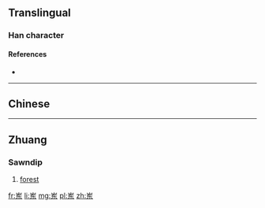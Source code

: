 {{also|崠|崬}}
==Translingual==

===Han character===
{{Han char|rn=46|rad=山|as=05|sn=8|four=|canj=UKD|ids=⿱山东}}

====References====
* {{Han ref|kx=0310.071|hdz=10766.090|uh=5CBD|ud=23741}}

----

==Chinese==
{{zh-see|崬}}

----

==Zhuang==

===Sawndip===
{{head|za|Han characters|traditional form|崬|tr=[[ndoeng]]|sort=ndoeng}}

# [[forest]]

[[fr:岽]]
[[li:岽]]
[[mg:岽]]
[[pl:岽]]
[[zh:岽]]